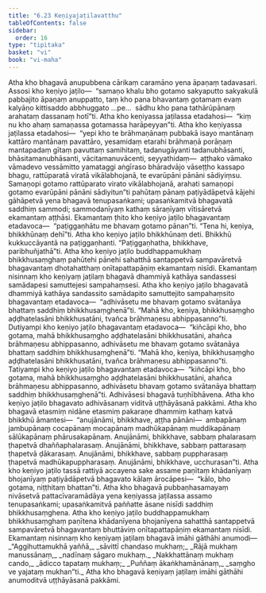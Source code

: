 ```yaml
---
title: "6.23 Keṇiyajaṭilavatthu"
tableOfContents: false
sidebar:
  order: 16
type: "tipitaka"
basket: "vi"
book: "vi-maha"
---
```



<DynamicBreadcrumb />

<Division number="300" book="vi-maha">

<Paragraph number="1353" book="vi-maha">
Atha kho bhagavā anupubbena cārikaṃ caramāno yena āpaṇaṃ tadavasari. Assosi kho keṇiyo jaṭilo—  “samaṇo khalu bho gotamo sakyaputto sakyakulā pabbajito āpaṇaṃ anuppatto, taṃ kho pana bhavantaṃ gotamaṃ evaṃ kalyāṇo kittisaddo abbhuggato …pe…  sādhu kho pana tathārūpānaṃ arahataṃ dassanaṃ hotī”ti. Atha kho keṇiyassa jaṭilassa etadahosi—  “kiṃ nu kho ahaṃ samaṇassa gotamassa harāpeyyan”ti. Atha kho keṇiyassa jaṭilassa etadahosi—  “yepi kho te brāhmaṇānaṃ pubbakā isayo mantānaṃ kattāro mantānaṃ pavattāro, yesamidaṃ etarahi brāhmaṇā porāṇaṃ mantapadaṃ gītaṃ pavuttaṃ samihitaṃ, tadanugāyanti tadanubhāsanti, bhāsitamanubhāsanti, vācitamanuvācenti, seyyathidaṃ—  aṭṭhako vāmako vāmadevo vessāmitto yamataggi aṅgīraso bhāradvājo vāseṭṭho kassapo bhagu, rattūparatā viratā vikālabhojanā, te evarūpāni pānāni sādiyiṃsu. Samaṇopi gotamo rattūparato virato vikālabhojanā, arahati samaṇopi gotamo evarūpāni pānāni sādiyitun”ti pahūtaṃ pānaṃ paṭiyādāpetvā kājehi gāhāpetvā yena bhagavā tenupasaṅkami; upasaṅkamitvā bhagavatā saddhiṃ sammodi; sammodanīyaṃ kathaṃ sāraṇīyaṃ vītisāretvā ekamantaṃ aṭṭhāsi. Ekamantaṃ ṭhito kho keṇiyo jaṭilo bhagavantaṃ etadavoca—  “paṭiggaṇhātu me bhavaṃ gotamo pānan”ti. “Tena hi, keṇiya, bhikkhūnaṃ dehī”ti. Atha kho keṇiyo jaṭilo bhikkhūnaṃ deti. Bhikkhū kukkuccāyantā na paṭiggaṇhanti. “Paṭiggaṇhatha, bhikkhave, paribhuñjathā”ti. Atha kho keṇiyo jaṭilo buddhappamukhaṃ bhikkhusaṃghaṃ pahūtehi pānehi sahatthā santappetvā sampavāretvā bhagavantaṃ dhotahatthaṃ onītapattapāṇiṃ ekamantaṃ nisīdi. Ekamantaṃ nisinnaṃ kho keṇiyaṃ jaṭilaṃ bhagavā dhammiyā kathāya sandassesi samādapesi samuttejesi sampahaṃsesi. Atha kho keṇiyo jaṭilo bhagavatā dhammiyā kathāya sandassito samādapito samuttejito sampahaṃsito bhagavantaṃ etadavoca—  “adhivāsetu me bhavaṃ gotamo svātanāya bhattaṃ saddhiṃ bhikkhusaṃghenā”ti. “Mahā kho, keṇiya, bhikkhusaṃgho aḍḍhatelasāni bhikkhusatāni, tvañca brāhmaṇesu abhippasanno”ti.
</Paragraph>

<Paragraph number="1354" book="vi-maha">
Dutiyampi kho keṇiyo jaṭilo bhagavantaṃ etadavoca—  “kiñcāpi kho, bho gotama, mahā bhikkhusaṃgho aḍḍhatelasāni bhikkhusatāni, ahañca brāhmaṇesu abhippasanno, adhivāsetu me bhavaṃ gotamo svātanāya bhattaṃ saddhiṃ bhikkhusaṃghenā”ti. “Mahā kho, keṇiya, bhikkhusaṃgho aḍḍhatelasāni bhikkhusatāni, tvañca brāhmaṇesu abhippasanno”ti. Tatiyampi kho keṇiyo jaṭilo bhagavantaṃ etadavoca—  “kiñcāpi kho, bho gotama, mahā bhikkhusaṃgho aḍḍhatelasāni bhikkhusatāni, ahañca brāhmaṇesu abhippasanno, adhivāsetu bhavaṃ gotamo svātanāya bhattaṃ saddhiṃ bhikkhusaṃghenā”ti. Adhivāsesi bhagavā tuṇhībhāvena. Atha kho keṇiyo jaṭilo bhagavato adhivāsanaṃ viditvā uṭṭhāyāsanā pakkāmi.
</Paragraph>

<Paragraph number="1355" book="vi-maha">
Atha kho bhagavā etasmiṃ nidāne etasmiṃ pakaraṇe dhammiṃ kathaṃ katvā bhikkhū āmantesi—  “anujānāmi, bhikkhave, aṭṭha pānāni—  ambapānaṃ jambupānaṃ cocapānaṃ mocapānaṃ madhūkapānaṃ muddikapānaṃ sālūkapānaṃ phārusakapānaṃ. Anujānāmi, bhikkhave, sabbaṃ phalarasaṃ ṭhapetvā dhaññaphalarasaṃ. Anujānāmi, bhikkhave, sabbaṃ pattarasaṃ ṭhapetvā ḍākarasaṃ. Anujānāmi, bhikkhave, sabbaṃ puppharasaṃ ṭhapetvā madhūkapuppharasaṃ. Anujānāmi, bhikkhave, ucchurasan”ti.
</Paragraph>

<Paragraph number="1356" book="vi-maha">
Atha kho keṇiyo jaṭilo tassā rattiyā accayena sake assame paṇītaṃ khādanīyaṃ bhojanīyaṃ paṭiyādāpetvā bhagavato kālaṃ ārocāpesi—  “kālo, bho gotama, niṭṭhitaṃ bhattan”ti. Atha kho bhagavā pubbaṇhasamayaṃ nivāsetvā pattacīvaramādāya yena keṇiyassa jaṭilassa assamo tenupasaṅkami; upasaṅkamitvā paññatte āsane nisīdi saddhiṃ bhikkhusaṃghena. Atha kho keṇiyo jaṭilo buddhappamukhaṃ bhikkhusaṃghaṃ paṇītena khādanīyena bhojanīyena sahatthā santappetvā sampavāretvā bhagavantaṃ bhuttāviṃ onītapattapāṇiṃ ekamantaṃ nisīdi. Ekamantaṃ nisinnaṃ kho keṇiyaṃ jaṭilaṃ bhagavā imāhi gāthāhi anumodi—
</Paragraph>

<Paragraph number="1357" type="verses" book="vi-maha">
_“Aggihuttamukhā yaññā,_  
_sāvittī chandaso mukhaṃ;_  
_Rājā mukhaṃ manussānaṃ,_  
_nadīnaṃ sāgaro mukhaṃ._  

</Paragraph>

<Paragraph number="1358" type="verses" book="vi-maha">
_Nakkhattānaṃ mukhaṃ cando,_  
_ādicco tapataṃ mukhaṃ;_  
_Puññaṃ ākaṅkhamānānaṃ,_  
_saṃgho ve yajataṃ mukhan”ti._  

</Paragraph>

<Paragraph number="1359" book="vi-maha">
Atha kho bhagavā keṇiyaṃ jaṭilaṃ imāhi gāthāhi anumoditvā uṭṭhāyāsanā pakkāmi.
</Paragraph>
</Division>